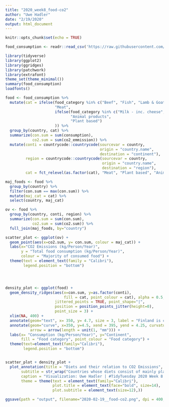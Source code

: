 ```yaml
---
title: "2020_week8_food-co2"
author: "Uwe Hadler"
date: "2/19/2020"
output: html_document
---
```


```r
knitr::opts_chunk$set(echo = TRUE)

food_consumption <- readr::read_csv('https://raw.githubusercontent.com/rfordatascience/tidytuesday/master/data/2020/2020-02-18/food_consumption.csv')

library(tidyverse)
library(ggplot2)
library(ggridges)
library(patchwork)
library(extrafont)
theme_set(theme_minimal())
summary(food_consumption)
loadfonts()

```


```r

food <- food_consumption %>% 
  mutate(cat = ifelse(food_category %in% c("Beef", "Fish", "Lamb & Goat", "Pork", "Poultry"),
                      "Meat", 
                      ifelse(food_category %in% c("Milk - inc. cheese", "Eggs"), 
                             "Animal products",
                             "Plant based")
                      )) %>% 
  group_by(country, cat) %>%
  summarize(con.sum = sum(consumption),
            co2.sum = sum(co2_emmission)) %>%
  mutate(conti = countrycode::countrycode(sourcevar = country,
                                          origin = "country.name",
                                          destination = "continent"),
         region = countrycode::countrycode(sourcevar = country,
                                           origin = "country.name",
                                           destination = "region"),
         cat = fct_relevel(as.factor(cat), "Meat", "Plant based", "Animal products") )

maj_foods <- food %>% 
  group_by(country) %>%
  filter(con.sum == max(con.sum)) %>%
  mutate(maj_cat = cat) %>%
  select(country, maj_cat)

ov <- food %>%
  group_by(country, conti, region) %>%
  summarize(con.sum = sum(con.sum),
            co2.sum = sum(co2.sum)) %>% 
  full_join(maj_foods, by="country")


```


```r

scatter_plot <- ggplot(ov) +
  geom_point(aes(x=co2.sum, y= con.sum, colour = maj_cat)) + 
  labs(x="CO2 Emissions (kg/Person/Year)",
       y = "Total food consumption (kg/Person/Year)",
       colour = "Majority of consumed food") +
  theme(text = element_text(family = "Calibri"),
        legend.position = "bottom")




density_plot <- ggplot(food) + 
  geom_density_ridges(aes(x=con.sum, y=as.factor(conti),
                          fill = cat, point_colour = cat), alpha = 0.5, scale = 4/3,
                      jittered_points = TRUE, point_shape="|",
                      position = position_points_jitter(height=0),
                      point_size = 3) + 
  xlim(NA, 400) + 
  annotate(geom="text", x= 350, y= 4.7, size = 3, label = "Finland is cut off for scale\n (440.31kg animal products)") + 
  annotate(geom="curve", x=350, y=4.5, xend = 395, yend = 4.25, curvature = .2,
           arrow = arrow(length = unit(1, "mm"))) +
  labs(x= "Consumption (kg/Person/Year)", y="Continent",
       fill = "Food category", point_colour = "Food category") + 
  theme(text=element_text(family="Calibri"),
        legend.position = "bottom")


scatter_plot + density_plot +
  plot_annotation(title = "Diets and their relation to CO2 Emissions",
       subtitle = str_wrap("Countries whose diets consist of mainly plant-based ingredients usually emit less carbon dioxide. Meanwhile, very few countries diet largely consist of meat, instead animal products such as cheese and eggs reign supreme and are mainly consumed in Europe and Oceania.", 140),
       caption = "Visualization: Uwe Hadler | #TidyTuesday 2020 Week 8 | Source: nu3",
       theme = theme(text = element_text(family="Calibri"),
                     plot.title = element_text(face="bold", size=14),
                     plot.subtitle = element_text(size=12),))

ggsave(path = "output", filename="2020-02-19__food-co2.png", dpi = 400, width = 12, height = 6, type="cairo")


```

